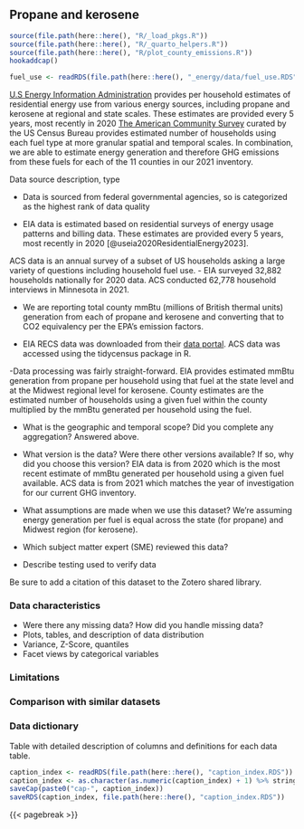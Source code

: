 ## Propane and kerosene
```r
source(file.path(here::here(), "R/_load_pkgs.R"))
source(file.path(here::here(), "R/_quarto_helpers.R"))
source(file.path(here::here(), "R/plot_county_emissions.R"))
hookaddcap()

fuel_use <- readRDS(file.path(here::here(), "_energy/data/fuel_use.RDS"))
```

[U.S Energy Information Administration](www.eia.gov) provides per household estimates of residential energy use from various energy sources, including propane and kerosene at regional and state scales. These estimates are provided every 5 years, most recently in 2020 [The American Community Survey](https://www.census.gov/programs-surveys/acs) curated by the US Census Bureau provides estimated number of households using each fuel type at more granular spatial and temporal scales. In combination, we are able to estimate energy generation and therefore GHG emissions from these fuels for each of the 11 counties in our 2021 inventory.

Data source description, type

- Data is sourced from federal governmental agencies, so is categorized as the highest rank of data quality

- EIA data is estimated based on residential surveys of energy usage patterns and billing data. These estimates are provided every 5 years, most recently in 2020 [@useia2020ResidentialEnergy2023]. 

ACS data is an annual survey of a subset of US households asking a large variety of questions including household fuel use.
- EIA surveyed 32,882 households nationally for 2020 data. ACS conducted 62,778 household interviews in Minnesota in 2021.

- We are reporting total county mmBtu (millions of British thermal units) generation from each of propane and kerosene and converting that to CO2 equivalency per the EPA's emission factors.

- EIA RECS data was downloaded from their [data portal](https://www.eia.gov/consumption/residential/data/2020/). ACS data was accessed using the tidycensus package in R.

-Data processing was fairly straight-forward. EIA provides estimated mmBtu generation from propane per household using that fuel at the state level and at the Midwest regional level for kerosene. County estimates are the estimated number of households using a given fuel within the county multiplied by the mmBtu generated per household using the fuel.

- What is the geographic and temporal scope? Did you complete any aggregation? Answered above.

- What version is the data? Were there other versions available? If so, why did you choose this version? EIA data is from 2020 which is the most recent estimate of mmBtu generated per household using a given fuel available. ACS data is from 2021 which matches the year of investigation for our current GHG inventory.

- What assumptions are made when we use this dataset? We're assuming energy generation per fuel is equal across the state (for propane) and Midwest region (for kerosene).


- Which subject matter expert (SME) reviewed this data?

- Describe testing used to verify data

Be sure to add a citation of this dataset to the Zotero shared library.

### Data characteristics

- Were there any missing data? How did you handle missing data?
- Plots, tables, and description of data distribution
- Variance, Z-Score, quantiles
- Facet views by categorical variables

### Limitations

### Comparison with similar datasets

### Data dictionary

Table with detailed description of columns and definitions for each data table.


```r
caption_index <- readRDS(file.path(here::here(), "caption_index.RDS"))
caption_index <- as.character(as.numeric(caption_index) + 1) %>% stringr::str_pad(width = 2, side = "left", pad = "0")
saveCap(paste0("cap-", caption_index))
saveRDS(caption_index, file.path(here::here(), "caption_index.RDS"))
```
{{< pagebreak >}}
